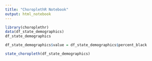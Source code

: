 ```yaml
---
title: "ChoroplethR Notebook"
output: html_notebook
---
```



```r
library(choroplethr)
data(df_state_demographics)
df_state_demographics
```

```r
df_state_demographics$value = df_state_demographics$percent_black

```

```r
state_choropleth(df_state_demographics)
```